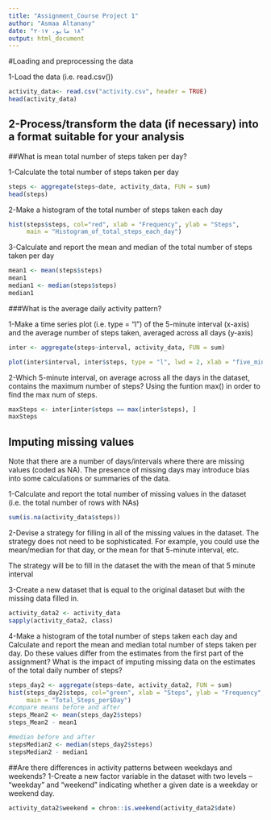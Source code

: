 ```yaml
---
title: "Assignment_Course Project 1"
author: "Asmaa Altanany"
date: "١٨ مايو، ٢٠١٧"
output: html_document
---
```


#Loading and preprocessing the data

1-Load the data (i.e. read.csv())

```r
activity_data<- read.csv("activity.csv", header = TRUE)
head(activity_data)

```
2-Process/transform the data (if necessary) into a format suitable for your analysis
-----------------------------------------------------------------

##What is mean total number of steps taken per day?

1-Calculate the total number of steps taken per day

```r
steps <- aggregate(steps~date, activity_data, FUN = sum)
head(steps)

```
2-Make a histogram of the total number of steps taken each day
```r
hist(steps$steps, col="red", xlab = "Frequency", ylab = "Steps",
     main = "Histogram_of_total_steps_each_day")
```
3-Calculate and report the mean and median of the total number of steps taken per day

```r
mean1 <- mean(steps$steps)
mean1
median1 <- median(steps$steps)
median1

```

###What is the average daily activity pattern?

1-Make a time series plot (i.e. type = "l") of the 5-minute interval (x-axis) and the average number of steps taken, averaged across all days (y-axis)

```r
inter <- aggregate(steps~interval, activity_data, FUN = sum)

plot(inter$interval, inter$steps, type = "l", lwd = 2, xlab = "five_minutes_average$interval",  ylab = "five_minutes_average$steps", main = "Total Steps per intervals")


```
2-Which 5-minute interval, on average across all the days in the dataset, contains the maximum number of steps?
Using the funtion max() in order to find the max num of steps. 
```r
maxSteps <- inter[inter$steps == max(inter$steps), ]
maxSteps
```
## Imputing missing values

Note that there are a number of days/intervals where there are missing values (coded as NA). The presence of missing days may introduce bias into some calculations or summaries of the data.

1-Calculate and report the total number of missing values in the dataset (i.e. the total number of rows with NAs)

```r


sum(is.na(activity_data$steps))


```

2-Devise a strategy for filling in all of the missing values in the dataset. The strategy does not need to be sophisticated. For example, you could use the mean/median for that day, or the mean for that 5-minute interval, etc.

The strategy will be to fill in the dataset the with the mean of that 5 minute interval




3-Create a new dataset that is equal to the original dataset but with the missing data filled in.

```r
activity_data2 <- activity_data
sapply(activity_data2, class)
```
4-Make a histogram of the total number of steps taken each day and Calculate and report the mean and median total number of steps taken per day. Do these values differ from the estimates from the first part of the assignment? What is the impact of imputing missing data on the estimates of the total daily number of steps?

```r
steps_day2 <- aggregate(steps~date, activity_data2, FUN = sum)
hist(steps_day2$steps, col="green", xlab = "Steps", ylab = "Frequency",
     main = "Total_Steps_per$Day")
#compare means before and after
steps_Mean2 <- mean(steps_day2$steps)
steps_Mean2 - mean1

#median before and after
stepsMedian2 <- median(steps_day2$steps)
stepsMedian2 - median1

```
##Are there differences in activity patterns between weekdays and weekends?
1-Create a new factor variable in the dataset with two levels – “weekday” and “weekend” indicating whether a given date is a weekday or weekend day.
```r
activity_data2$weekend = chron::is.weekend(activity_data2$date)

```






